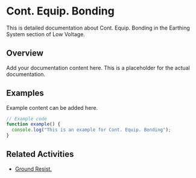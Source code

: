 # Cont. Equip. Bonding

This is detailed documentation about Cont. Equip. Bonding in the Earthing System section of Low Voltage.

## Overview

Add your documentation content here. This is a placeholder for the actual documentation.

## Examples

Example content can be added here.

```typescript
// Example code
function example() {
  console.log("This is an example for Cont. Equip. Bonding");
}
```

## Related Activities

- [Ground Resist.](/docs/low-voltage/earthing-system/ground-resist)
